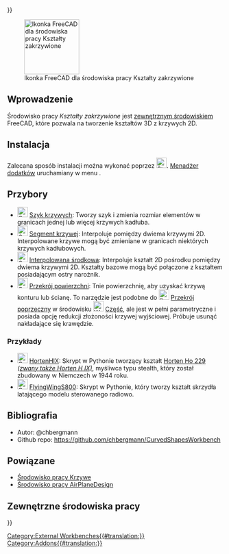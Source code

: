 <languages/>
{{UnfinishedDocu{{#translation:}}}}

[[File:CurvedShapes_workbench_icon.svg|thumb|128px|Ikonka FreeCAD dla środowiska pracy Kształty zakrzywione]]

{{TOCright}}

<span id="Introduction"></span>
==Wprowadzenie==

Środowisko pracy ''Kształty zakrzywione'' jest [[External_workbenches/pl|zewnętrznym środowiskiem]] FreeCAD, które pozwala na tworzenie kształtów 3D z krzywych 2D. 

<span id="Installation"></span>
==Instalacja==

Zalecana sposób instalacji można wykonać poprzez [[Image:Std_AddonMgr.svg|24px|link=Std_AddonMgr/pl]]. [[Std_AddonMgr/pl|Menadżer dodatków]] uruchamiany w menu {{MenuCommand|Przybory → Menadżer dodatków}}.

<span id="Tools"></span>
==Przybory==

* [[Image:CurvedShapes_CurvedArray.svg|24px|link=CurvedShapes_CurvedArray/pl]] [[CurvedShapes_CurvedArray/pl|Szyk krzywych]]: Tworzy szyk i zmienia rozmiar elementów w granicach jednej lub więcej krzywych kadłuba.
* [[Image:CurvedShapes_CurvedSegment.svg|24px|link=CurvedShapes_CurvedSegment/pl]] [[CurvedShapes_CurvedSegment/pl|Segment krzywej]]: Interpoluje pomiędzy dwiema krzywymi 2D. Interpolowane krzywe mogą być zmieniane w granicach niektórych krzywych kadłubowych.
* [[Image:CurvedShapes_InterpolatedMiddle.svg|24px|link=CurvedShapes_InterpolatedMiddle/pl]] [[CurvedShapes_InterpolatedMiddle/pl|Interpolowana środkowa]]: Interpoluje kształt 2D pośrodku pomiędzy dwiema krzywymi 2D. Kształty bazowe mogą być połączone z kształtem posiadającym ostry narożnik.
* [[Image:CurvedShapes_SurfaceCut.svg|24px|link=CurvedShapes_SurfaceCut/pl]] [[CurvedShapes_SurfaceCut/pl|Przekrój powierzchni]]: Tnie powierzchnię, aby uzyskać krzywą konturu lub ścianę. To narzędzie jest podobne do [[Image:Part_CrossSections.svg|24px]]  [[Part_CrossSections/pl|Przekrój poprzeczny]] w środowisku [[Image:Workbench_Part.svg|24px]] [[Part_Workbench/pl|Część]], ale jest w pełni parametryczne i posiada opcję redukcji złożoności krzywej wyjściowej. Próbuje usunąć nakładające się krawędzie.

<span id="Examples"></span>
===Przykłady===

* [[Image:CurvedShapes_HortenHIX.svg|24px|link=CurvedShapes_HortenHIX/pl]] [[CurvedShapes_HortenHIX/pl|HortenHIX]]: Skrypt w Pythonie tworzący kształt [https://en.wikipedia.org/wiki/Horten_Ho_229 Horten Ho 229 ''(zwany także Horten H IX)''], myśliwca typu stealth, który został zbudowany w Niemczech w 1944 roku.
* [[Image:CurvedShapes_FlyingWingS800.svg|24px|link=CurvedShapes_FlyingWingS800/pl]] [[CurvedShapes_FlyingWingS800/pl|FlyingWingS800]]: Skrypt w Pythonie, który tworzy kształt skrzydła latającego modelu sterowanego radiowo.

<span id="References"></span>
==Bibliografia==

* Autor: @chbergmann
* Github repo: https://github.com/chbergmann/CurvedShapesWorkbench

<span id="Related"></span>
==Powiązane==

* [[Curves_Workbench/pl|Środowisko pracy Krzywe]]
* [https://github.com/FredsFactory/FreeCAD_AirPlaneDesign Środowisko pracy AirPlaneDesign]

<span id="External_Workbenches"></span>
==Zewnętrzne środowiska pracy==

[[Category:External Workbenches{{#translation:}}]]
[[Category:Addons{{#translation:}}]]
{{Userdocnavi{{#translation:}}}}